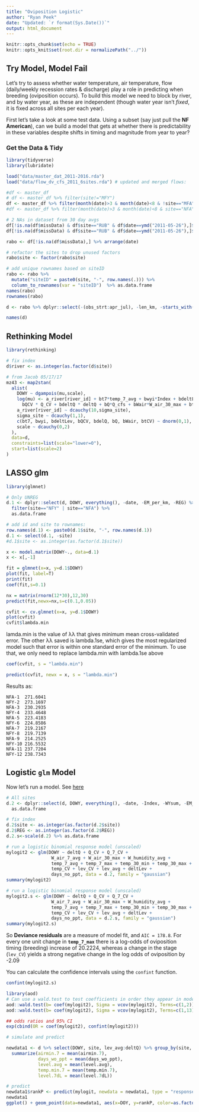 ```yaml
---
title: "Oviposition Logistic"
author: "Ryan Peek"
date: "Updated: `r format(Sys.Date())`"
output: html_document
---
```


```r
knitr::opts_chunk$set(echo = TRUE)
knitr::opts_knit$set(root.dir = normalizePath("../"))
```

## Try Model, Model Fail

Let's try to assess whether water temperature, air temperature, flow (daily/weekly recession rates & discharge) play a role in predicting when breeding (oviposition occurs). To build this model we need to block by river, and by water year, as these are independent (though water year isn't *fixed*, it is fixed across all sites per each year).

First let's take a look at some test data. Using a subset (say just pull the **NF American**), can we build a model that gets at whether there is predictability in these variables despite shifts in timing and magnitude from year to year?

### Get the Data & Tidy

```r
library(tidyverse)
library(lubridate)

load("data/master_dat_2011-2016.rda") 
load("data/flow_dv_cfs_2011_6sites.rda") # updated and merged flows:

#df <- master_df
# df <- master_df %>% filter(site!="MFY")
df <- master_df %>% filter(month(date)>3 & month(date)<8 & !site=="MFA")
#df <- master_df %>% filter(month(date)>3 & month(date)<8 & site=="NFA" | site=="NFY")

# 2 NAs in dataset from 30 day avgs
df[!is.na(df$missData) & df$site=="RUB" & df$date==ymd("2011-05-26"),]$temp_30_max<-10.99
df[!is.na(df$missData) & df$site=="RUB" & df$date==ymd("2011-05-26"),]$temp_30_min<-9.7

rabo <- df[!is.na(df$missData),] %>% arrange(date)

# refactor the sites to drop unused factors
rabo$site <- factor(rabo$site)

# add unique rownames based on siteID
rabo <- rabo %>%
  mutate("siteID" = paste0(site, "-", row.names(.))) %>% 
  column_to_rownames(var = "siteID")  %>% as.data.frame
names(rabo)
rownames(rabo)

d <- rabo %>% dplyr::select(-(obs_strt:apr_jul), -len_km, -starts_with("CDEC"), -station, -WY, -DOY)

names(d)

```


## Rethinking Model

```r
library(rethinking)

# fix index
d$river <- as.integer(as.factor(d$site))

# from Jacob 05/17/17
mz43 <- map2stan(
  alist(
    DOWY ~ dgampois(mu,scale),
    log(mu) <- a_river[river_id] + bt7*temp_7_avg + bwyi*Index + bdeltLev * deltLev +
      bQCV * Q_CV + bdeltQ * deltQ + bQ*Q_cfs + bWair*W_air_30_max + btCV*temp_CV,
    a_river[river_id] ~ dcauchy(10,sigma_site),
    sigma_site ~ dcauchy(1,1),
    c(bt7, bwyi, bdeltLev, bQCV, bdelQ, bQ, bWair, btCV) ~ dnorm(0,1),
    scale ~ dcauchy(0,2)
  ),
  data=d,
  constraints=list(scale="lower=0"),
  start=list(scale=2)
)

```


## LASSO glm 

```r

library(glmnet)

# Only UNREG
d.1 <- dplyr::select(d, DOWY, everything(), -date, -EM_per_km, -REG) %>% 
  filter(site=="NFY" | site=="NFA") %>% 
  as.data.frame

# add id and site to rownames:
row.names(d.1) <- paste0(d.1$site, "-", row.names(d.1))
d.1 <- select(d.1, -site)
#d.1$site <- as.integer(as.factor(d.1$site))

x <- model.matrix(DOWY~., data=d.1)
x <- x[,-1]

fit = glmnet(x=x, y=d.1$DOWY)
plot(fit, label=T)
print(fit)
coef(fit,s=0.1)

nx = matrix(rnorm(12*30),12,30)
predict(fit,newx=nx,s=c(0.1,0.05))

cvfit <- cv.glmnet(x=x, y=d.1$DOWY)
plot(cvfit)
cvfit$lambda.min
```

lamda.min is the value of λλ that gives minimum mean cross-validated error. The other λλ saved is lambda.1se, which gives the most regularized model such that error is within one standard error of the minimum. To use that, we only need to replace lambda.min with lambda.1se above

```r

coef(cvfit, s = "lambda.min")

predict(cvfit, newx = x, s = "lambda.min")


```

Results as:

```
NFA-1  271.6041
NFY-2  273.1697
NFA-3  230.2935
NFY-4  233.4648
NFA-5  223.4183
NFY-6  224.8586
NFA-7  219.2167
NFY-8  219.7139
NFA-9  214.2525
NFY-10 216.5532
NFA-11 237.7204
NFY-12 238.7343
```


## Logistic `glm` Model

Now let's run a model. See [here](http://stats.idre.ucla.edu/r/dae/logit-regression/)

```r

# All sites
d.2 <- dplyr::select(d, DOWY, everything(), -date, -Index, -WYsum, -EM_per_km) %>%
  as.data.frame

# fix index
d.2$site <- as.integer(as.factor(d.2$site))
d.2$REG <- as.integer(as.factor(d.2$REG))
d.2.s<-scale(d.2) %>% as.data.frame

# run a logistic binomial response model (unscaled)
mylogit2 <- glm(DOWY ~ deltQ + Q_CV + Q_7_CV +
                 W_air_7_avg + W_air_30_max + W_humidity_avg +
                 temp_7_avg + temp_7_max + temp_30_min + temp_30_max +
                 temp_CV + lev_CV + lev_avg + deltLev +
                 days_no_ppt, data = d.2, family = "gaussian")
summary(mylogit2)

# run a logistic binomial response model (unscaled)
mylogit2.s <- glm(DOWY ~ deltQ + Q_CV + Q_7_CV +
                 W_air_7_avg + W_air_30_max + W_humidity_avg +
                 temp_7_avg + temp_7_max + temp_30_min + temp_30_max +
                 temp_CV + lev_CV + lev_avg + deltLev +
                 days_no_ppt, data = d.2.s, family = "gaussian")
summary(mylogit2.s)

```

So **Deviance residuals** are a measure of model fit, and `AIC = 178.8`. For every one unit change in **`temp_7_max`** there is a log-odds of oviposition timing (breeding) increase of 20.2224, whereas a change in the stage (`lev_CV`) yields a strong negative change in the log odds of oviposition by -2.09

You can calculate the confidence intervals using the `confint` function.

```r
confint(mylogit2.s)

library(aod)
# Can use a wald.test to test coefficients in order they appear in model
aod::wald.test(b= coef(mylogit2), Sigma = vcov(mylogit2), Terms=c(1,2))
aod::wald.test(b= coef(mylogit2), Sigma = vcov(mylogit2), Terms=c(1,13))

## odds ratios and 95% CI
exp(cbind(OR = coef(mylogit2), confint(mylogit2)))

```

```r
# simulate and predict

newdata1 <- d %>% select(DOWY, site, lev_avg:deltQ) %>% group_by(site,  DOY) #%>% 
  summarize(airmin.7 = mean(airmin.7),
            days_wo_ppt = mean(days_wo_ppt),
            level.avg = mean(level.avg),
            temp.min.7 = mean(temp.min.7),
            level.7dL = mean(level.7dL))

# predict
newdata1$rankP <- predict(mylogit, newdata = newdata1, type = "response")
newdata1
ggplot() + geom_point(data=newdata1, aes(x=DOY, y=rankP, color=as.factor(river_id), shape=as.factor(WY_id)), size=3)
```



